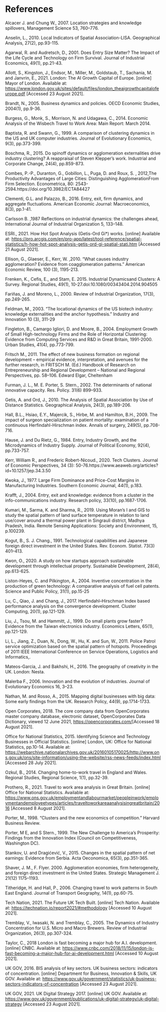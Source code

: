 # References {-}

Alcacer J. and Chung W., 2007. Location strategies and knowledge spillovers, Management Science 53, 760–776.

Anselin, L., 2010. Local Indicators of Spatial Association-LISA. Geographical Analysis, 27(2), pp.93-115.

Agarwal, R. and Audretsch, D., 2001. Does Entry Size Matter? The Impact of the Life Cycle and Technology on Firm Survival. Journal of Industrial Economics, 49(1), pp.21-43.

Allott, S., Kingston, J., Endsor, M., Miller, M., Goldstaub, T., Sachania, M. and Janvrin, E., 2021. London: The AI Growth Capital of Europe. [online] Mayor of London. Available at: <https://www.london.gov.uk/sites/default/files/london_theaigrowthcapitalofeurope.pdf> [Accessed 23 August 2021].

Brandt, N., 2005. Business dynamics and policies. OECD Economic Studies, 2004(1), pp.9-36.

Burgess, G., Monk, S., Morrison, N. and Udagawa, C., 2014. Economic Analysis of the Wisbech Travel to Work Area: Main Report: March 2014.

Baptista, R. and Swann, G., 1999. A comparison of clustering dynamics in the US and UK computer industries. Journal of Evolutionary Economics, 9(3), pp.373-399.

Boschma, R., 2015. Do spinoff dynamics or agglomeration externalities drive industry clustering? A reappraisal of Steven Klepper’s work. Industrial and Corporate Change, 24(4), pp.859-873.

Combes, P.-P., Duranton, G., Gobillon, L., Puga, D. and Roux, S. , 2012,The Productivity Advantages of Large Cities: Distinguishing AgglomerationFrom Firm Selection. Econometrica, 80: 2543-2594.https://doi.org/10.3982/ECTA84427

Clementi, G.L. and Palazzo, B., 2016. Entry, exit, firm dynamics, and aggregate fluctuations. American Economic Journal: Macroeconomics, 8(3), pp.1-41.

Carlsson B. ,1987 Reflections on industrial dynamics: the challenges ahead, International Journal of Industrial Organization 5,
133–148.

ESRI., 2021. How Hot Spot Analysis (Getis-Ord Gi*) works. [online] Available at: <https://pro.arcgis.com/en/pro-app/latest/tool-reference/spatial-statistics/h-how-hot-spot-analysis-getis-ord-gi-spatial-stati.htm> [Accessed 21 August 2021].

Ellison, G., Glaeser, E., Kerr, W. ,2010. “What causes industry agglomeration? Evidence from 
coagglomeration patterns.” American Economic Review, 100 (3), 1195-213.

Frenken, K., Cefis, E., and Stam, E. 2015.  Industrial Dynamicsand Clusters:  A Survey.   Regional Studies, 49(1), 10-27.doi:10.1080/00343404.2014.904505

Fariñas, J. and Moreno, L., 2000. Review of Industrial Organization, 17(3), pp.249-265.

Feldman, M., 2003. “The locational dynamics of the US biotech industry: knowledge externalities 
and the anchor hypothesis.” Industry and Innovation 10 (3), 311-29

Fingleton, B., Camargo Igliori, D. and Moore, B., 2004. Employment Growth of Small High-technology Firms and the Role of Horizontal Clustering: Evidence from Computing Services and R&D in Great Britain, 1991-2000. Urban Studies, 41(4), pp.773-799.

Fritsch M., 2011. The effect of new business formation on regional development – empirical evidence, interpretation, and avenues for the further research, in FRITSCH M. (Ed.) Handbook of Research on Entrepreneurship and Regional Development – National and Regional Perspectives, pp. 58–106. Edward Elgar, Cheltenham

Furman, J. L., M. E. Porter, S. Stern., 2002. The determinants of national innovative capacity. Res. Policy. 31(6) 899–933.

Getis, A. and Ord, J., 2010. The Analysis of Spatial Association by Use of Distance Statistics. Geographical Analysis, 24(3), pp.189-206.

Hall, B.L., Hsiao, E.Y., Majercik, S., Hirbe, M. and Hamilton, B.H., 2009. The impact of surgeon specialization on patient mortality: examination of a continuous Herfindahl-Hirschman index. Annals of surgery, 249(5), pp.708-716.

Hause, J. and Du Rietz, G., 1984. Entry, Industry Growth, and the Microdynamics of Industry Supply. Journal of Political Economy, 92(4), pp.733-757.

Kerr, William R., and Frederic Robert-Nicoud., 2020. Tech Clusters. Journal of Economic Perspectives, 34 (3): 50-76.https://www.aeaweb.org/articles?id=10.1257/jep.34.3.50

Kwoka, J., 1977. Large Firm Dominance and Price-Cost Margins in Manufacturing Industries. Southern Economic Journal, 44(1), p.183.

Krafft, J., 2004. Entry, exit and knowledge: evidence from a cluster in the info-communications industry. Research policy, 33(10), pp.1687-1706.

Kumari, M., Sarma, K. and Sharma, R., 2019. Using Moran's I and GIS to study the spatial pattern of land surface temperature in relation to land use/cover around a thermal power plant in Singrauli district, Madhya Pradesh, India. Remote Sensing Applications: Society and Environment, 15, p.100239.

Kogut, B., S. J. Chang., 1991. Technological capabilities and Japanese foreign direct investment in the United States. Rev. Econom. Statist. 73(3) 401–413.

Kwon, O., 2020. A study on how startups approach sustainable development through intellectual property. Sustainable Development, 28(4), pp.613-625.

Liston-Heyes, C. and Pilkington, A., 2004. Inventive concentration in the production of green technology: A comparative analysis of fuel cell patents. Science and Public Policy, 31(1), pp.15-25

Lu, C., Qiao, J. and Chang, J., 2017. Herfindahl--Hirschman Index based performance analysis on the convergence development. Cluster Computing, 20(1), pp.121-129. 

Liu, J., Tsou, M. and Hammitt, J., 1999. Do small plants grow faster? Evidence from the Taiwan electronics industry. Economics Letters, 65(1), pp.121-129.

Li, L., Jiang, Z., Duan, N., Dong, W., Hu, K. and Sun, W., 2011. Police Patrol service optimization based on the spatial pattern of hotspots. Proceedings of 2011 IEEE International Conference on Service Operations, Logistics and Informatics,.

Mateos-Garcia, J. and Bakhshi, H., 2016. The geography of creativity in the UK. London: Nesta.

Malerba F., 2006. Innovation and the evolution of industries. Journal of Evolutionary Economics 16, 3–23.

Nathan, M. and Rosso, A., 2015. Mapping digital businesses with big data: Some early findings from the UK. Research Policy, 44(9), pp.1714-1733.

Open Corporates, 2018. The core company data from OpenCorporates master company database, electronic dataset, OpenCorporates Data Dictionary, viewed 12 June 2021, <https://opencorporates.com/>[Accessed 18 August 2021].

Office for National Statistics, 2015. Identifying Science and Technology Businesses in Official Statistics. [online] London, UK: Office for National Statistics, pp.10-14. Available at: <https://webarchive.nationalarchives.gov.uk/20160105170025/http://www.ons.gov.uk/ons/site-information/using-the-website/rss-news-feeds/index.html> [Accessed 28 July 2021].

Ozkul, B., 2014. Changing home-to-work travel in England and Wales. Regional Studies, Regional Science, 1(1), pp.32-39.

Prothero, R., 2021. Travel to work area analysis in Great Britain. [online] Office for National Statistics. Available at: <https://www.ons.gov.uk/employmentandlabourmarket/peopleinwork/employmentandemployeetypes/articles/traveltoworkareaanalysisingreatbritain/2016> [Accessed 8 August 2021].

Porter, M., 1998. “Clusters and the new economics of competition.” Harvard Business Review.

Porter, M E, and S Stern., 1999. The New Challenge to America’s Prosperity: Findings from the Innovation Index (Council on Competitiveness, Washington DC).

Stankov, U. and Dragićević, V., 2015. Changes in the spatial pattern of net earnings: Evidence from Serbia. Acta Oeconomica, 65(3), pp.351-365.

Shaver, J. M., F. Flyer. 2000. Agglomeration economies, firm heterogeneity, and foreign direct investment in the United States. Strategic Management J. 21(12) 1175–1193.

Titheridge, H. and Hall, P., 2006. Changing travel to work patterns in South East England. Journal of Transport Geography, 14(1), pp.60-75.

Tech Nation, 2021. The Future UK Tech Built. [online] Tech Nation. Available at: <https://technation.io/report2021/#methodology> [Accessed 10 August 2021].

Tremblay, V., Iwasaki, N. and Tremblay, C., 2005. The Dynamics of Industry Concentration for U.S. Micro and Macro Brewers. Review of Industrial Organization, 26(3), pp.307-324.

Taylor, C., 2018 London is fast becoming a major hub for A.I. development. [online] CNBC. Available at: <https://www.cnbc.com/2018/11/15/london-is-fast-becoming-a-major-hub-for-ai-development.html> [Accessed 10 August 2021].

UK GOV, 2016. BIS analysis of key sectors. UK business sectors: indicators of concentration. [online] Department for Business, Innovation & Skills, UK GOV. Available at: <https://www.gov.uk/government/statistics/uk-business-sectors-indicators-of-concentration> [Accessed 23 August 2021].

UK GOV, 2021. UK Digital Strategy 2017. [online] UK GOV. Available at: <https://www.gov.uk/government/publications/uk-digital-strategy/uk-digital-strategy> [Accessed 23 August 2021].
